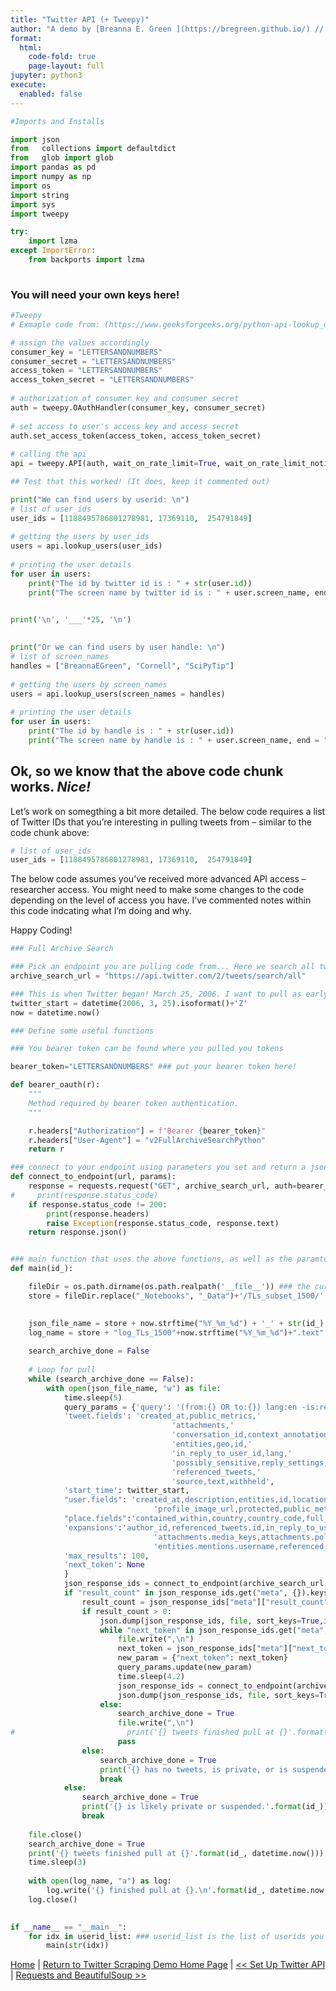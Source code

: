 ```yaml
---
title: "Twitter API (+ Tweepy)"
author: "A demo by [Breanna E. Green ](https://bregreen.github.io/) // Powered by [Quarto](https://quarto.org/docs/tools/jupyter-lab.html)"
format: 
  html:
    code-fold: true
    page-layout: full
jupyter: python3
execute: 
  enabled: false
---
```


```python

#Imports and Installs

import json
from   collections import defaultdict
from   glob import glob
import pandas as pd
import numpy as np
import os
import string
import sys
import tweepy 

try:
    import lzma
except ImportError:
    from backports import lzma
    
```

### You will need your own keys here!

```python

#Tweepy
# Exmaple code from: (https://www.geeksforgeeks.org/python-api-lookup_users-in-tweepy/)

# assign the values accordingly 
consumer_key = "LETTERSANDNUMBERS" 
consumer_secret = "LETTERSANDNUMBERS" 
access_token = "LETTERSANDNUMBERS" 
access_token_secret = "LETTERSANDNUMBERS" 
  
# authorization of consumer key and consumer secret 
auth = tweepy.OAuthHandler(consumer_key, consumer_secret) 
  
# set access to user's access key and access secret  
auth.set_access_token(access_token, access_token_secret) 
  
# calling the api  
api = tweepy.API(auth, wait_on_rate_limit=True, wait_on_rate_limit_notify=True) 

```


```python

## Test that this worked! (It does, keep it commented out)

print("We can find users by userid: \n")
# list of user_ids 
user_ids = [1188495786801278981, 17369110,  254791849]
  
# getting the users by user_ids 
users = api.lookup_users(user_ids) 
  
# printing the user details 
for user in users: 
    print("The id by twitter id is : " + str(user.id)) 
    print("The screen name by twitter id is : " + user.screen_name, end = "\n\n")


print('\n', '___'*25, '\n') 
    
    
print("Or we can find users by user handle: \n")
# list of screen_names 
handles = ["BreannaEGreen", "Cornell", "SciPyTip"] 
  
# getting the users by screen_names 
users = api.lookup_users(screen_names = handles) 
  
# printing the user details 
for user in users: 
    print("The id by handle is : " + str(user.id)) 
    print("The screen name by handle is : " + user.screen_name, end = "\n\n") 

```

## Ok, so we know that the above code chunk works. *Nice!*

Let's work on somegthing a bit more detailed. The below code requires a list of Twitter IDs that you're interesting in pulling tweets from -- similar to the code chunk above:

```python
# list of user_ids 
user_ids = [1188495786801278981, 17369110,  254791849]
```

The below code assumes you've received more advanced API access -- researcher access. You might need to make some changes to the code depending on the level of access you have. I've commented notes within this code indcating what I'm doing and why.

Happy Coding!


```python

### Full Archive Search

### Pick an endpoint you are pulling code from... Here we search all tweets 
archive_search_url = "https://api.twitter.com/2/tweets/search/all"

### This is when Twitter began! March 25, 2006. I want to pull as early as I possibly can, so why not start near the day the website launched?
twitter_start = datetime(2006, 3, 25).isoformat()+'Z'
now = datetime.now()

### Define some useful functions

### You bearer token can be found where you pulled you tokens

bearer_token="LETTERSANDNUMBERS" ### put your bearer token here!

def bearer_oauth(r):
    """
    Method required by bearer token authentication.
    """

    r.headers["Authorization"] = f"Bearer {bearer_token}"
    r.headers["User-Agent"] = "v2FullArchiveSearchPython"
    return r

### connect to your endpoint using parameters you set and return a json snippet
def connect_to_endpoint(url, params):
    response = requests.request("GET", archive_search_url, auth=bearer_oauth, params=params)
#     print(response.status_code)
    if response.status_code != 200:
        print(response.headers)
        raise Exception(response.status_code, response.text)
    return response.json()


### main function that uses the above functions, as well as the paramters you want
def main(id_):

    fileDir = os.path.dirname(os.path.realpath('__file__')) ### the current path that you're working in
    store = fileDir.replace("_Notebooks", "_Data")+'/TLs_subset_1500/' ### name of folder where you want to store these results

    
    json_file_name = store + now.strftime("%Y_%m_%d") + '_' + str(id_) + '.json' ### json file name as DATE_USERID_.json
    log_name = store + "log_TLs_1500"+now.strftime("%Y_%m_%d")+".text" ### creating a log of what was pulled in case somethign breaks (which happens!)
    
    search_archive_done = False
        
    # Loop for pull
    while (search_archive_done == False):
        with open(json_file_name, "w") as file:
            time.sleep(5)
            query_params = {'query': '(from:{} OR to:{}) lang:en -is:retweet'.format(id_, id_),
            'tweet.fields': 'created_at,public_metrics,'
                                    'attachments,'
                                    'conversation_id,context_annotations,'
                                    'entities,geo,id,'
                                    'in_reply_to_user_id,lang,'
                                    'possibly_sensitive,reply_settings,'
                                    'referenced_tweets,'
                                    'source,text,withheld',
            'start_time': twitter_start,
            "user.fields": 'created_at,description,entities,id,location,name,' 
                                'profile_image_url,protected,public_metrics,url,username,verified,withheld',
            "place.fields":'contained_within,country,country_code,full_name,geo,id,name,place_type',
            'expansions':'author_id,referenced_tweets.id,in_reply_to_user_id,'
                                'attachments.media_keys,attachments.poll_ids,geo.place_id,'
                                'entities.mentions.username,referenced_tweets.id.author_id', 
            'max_results': 100,
            'next_token': None
            }
            json_response_ids = connect_to_endpoint(archive_search_url, query_params)
            if "result_count" in json_response_ids.get("meta", {}).keys():
                result_count = json_response_ids["meta"]["result_count"]
                if result_count > 0:
                    json.dump(json_response_ids, file, sort_keys=True,indent=2, separators=(',', ': '))
                    while "next_token" in json_response_ids.get("meta", {}).keys():
                        file.write(",\n")
                        next_token = json_response_ids["meta"]["next_token"]
                        new_param = {"next_token": next_token}
                        query_params.update(new_param)
                        time.sleep(4.2)
                        json_response_ids = connect_to_endpoint(archive_search_url, query_params)
                        json.dump(json_response_ids, file, sort_keys=True,indent=2, separators=(',', ': '))
                    else:
                        search_archive_done = True
                        file.write(",\n")
#                         print('{} tweets finished pull at {}'.format(id_, datetime.now()))
                        pass
                else:
                    search_archive_done = True
                    print('{} has no tweets, is private, or is suspended. finished pull at {}'.format(id_, datetime.now()))
                    break
            else:
                search_archive_done = True
                print('{} is likely private or suspended.'.format(id_))
                break
       
    file.close()
    search_archive_done = True
    print('{} tweets finished pull at {}'.format(id_, datetime.now()))
    time.sleep(3)
    
    with open(log_name, "a") as log:
        log.write('{} finished pull at {}.\n'.format(id_, datetime.now()))
    log.close()
                

if __name__ == "__main__":
    for idx in userid_list: ### userid_list is the list of userids you're interested in pulling tweets from!
        main(str(idx))


```



[Home](https://bregreen.github.io/#) | 
[Return to Twitter Scraping Demo Home Page](https://bregreen.github.io/projects/Twitter_Scraping_Demo/Twitter_Scrape_Demo_README.html#) | 
[<< Set Up Twitter API](https://bregreen.github.io/projects/Twitter_Scraping_Demo/set_up_twitter_api_steps.html#) |
[Requests and BeautifulSoup >>](https://bregreen.github.io/projects/Twitter_Scraping_Demo/requests_and_beautifulsoup.html#) 
